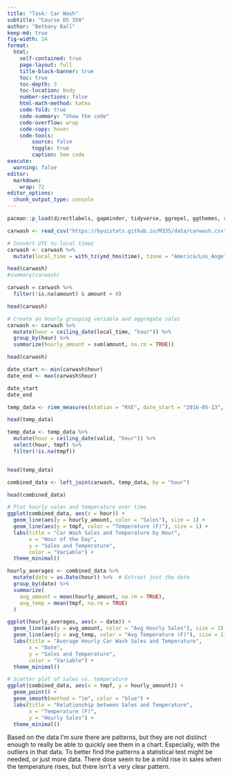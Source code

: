 ```yaml
---
title: "Task: Car Wash"
subtitle: "Course DS 350"
author: "Bethany Ball"
keep-md: true
fig-width: 14
format:
  html:
    self-contained: true
    page-layout: full
    title-block-banner: true
    toc: true
    toc-depth: 3
    toc-location: body
    number-sections: false
    html-math-method: katex
    code-fold: true
    code-summary: "Show the code"
    code-overflow: wrap
    code-copy: hover
    code-tools:
        source: false
        toggle: true
        caption: See code
execute: 
  warning: false
editor: 
  markdown: 
    wrap: 72
editor_options: 
  chunk_output_type: console
---
```


```r
pacman::p_load(directlabels, gapminder, tidyverse, ggrepel, ggthemes, rio, plotly, lubridate, riem)

```

```r
carwash <- read_csv("https://byuistats.github.io/M335/data/carwash.csv")

# Convert UTC to local timez
carwash <- carwash %>%
  mutate(local_time = with_tz(ymd_hms(time), tzone = "America/Los_Angeles"))

head(carwash)
#summary(carwash)

```

```r
carwash = carwash %>%
  filter(!is.na(amount) & amount > 0)

head(carwash)
```

```r
# Create an hourly grouping variable and aggregate sales
carwash <- carwash %>%
  mutate(hour = ceiling_date(local_time, "hour")) %>%
  group_by(hour) %>%
  summarize(hourly_amount = sum(amount, na.rm = TRUE))

head(carwash)
```

```r
date_start <- min(carwash$hour)
date_end <- max(carwash$hour)

date_start
date_end
```

```r
temp_data <- riem_measures(station = "RXE", date_start = "2016-05-13", date_end = "2016-07-15")

head(temp_data)

temp_data <- temp_data %>%
  mutate(hour = ceiling_date(valid, "hour")) %>%
  select(hour, tmpf) %>% 
  filter(!is.na(tmpf))


head(temp_data)

```

```r
combined_data <- left_join(carwash, temp_data, by = "hour")

head(combined_data)
```

```r
# Plot hourly sales and temperature over time
ggplot(combined_data, aes(x = hour)) +
  geom_line(aes(y = hourly_amount, color = "Sales"), size = 1) +
  geom_line(aes(y = tmpf, color = "Temperature (F)"), size = 1) +
  labs(title = "Car Wash Sales and Temperature by Hour",
       x = "Hour of the Day",
       y = "Sales and Temperature",
       color = "Variable") +
  theme_minimal()
```

```r
hourly_averages <- combined_data %>%
  mutate(date = as.Date(hour)) %>%  # Extract just the date
  group_by(date) %>%
  summarize(
    avg_amount = mean(hourly_amount, na.rm = TRUE),
    avg_temp = mean(tmpf, na.rm = TRUE)
  )

ggplot(hourly_averages, aes(x = date)) +
  geom_line(aes(y = avg_amount, color = "Avg Hourly Sales"), size = 1) +
  geom_line(aes(y = avg_temp, color = "Avg Temperature (F)"), size = 1) +
  labs(title = "Average Hourly Car Wash Sales and Temperature",
       x = "Date",
       y = "Sales and Temperature",
       color = "Variable") +
  theme_minimal()
```


```r
# Scatter plot of sales vs. temperature
ggplot(combined_data, aes(x = tmpf, y = hourly_amount)) +
  geom_point() +
  geom_smooth(method = "lm", color = "blue") +
  labs(title = "Relationship between Sales and Temperature",
       x = "Temperature (F)",
       y = "Hourly Sales") +
  theme_minimal()

```

Based on the data I'm sure there are patterns, but they are not distinct enough to really be able to quickly see them in a chart. Especially, with the outliers in that data. To better find the patterns a statistical test might be needed, or just more data. There dose seem to be a mild rise in sales when the temperature rises, but there isn’t a very clear pattern.

